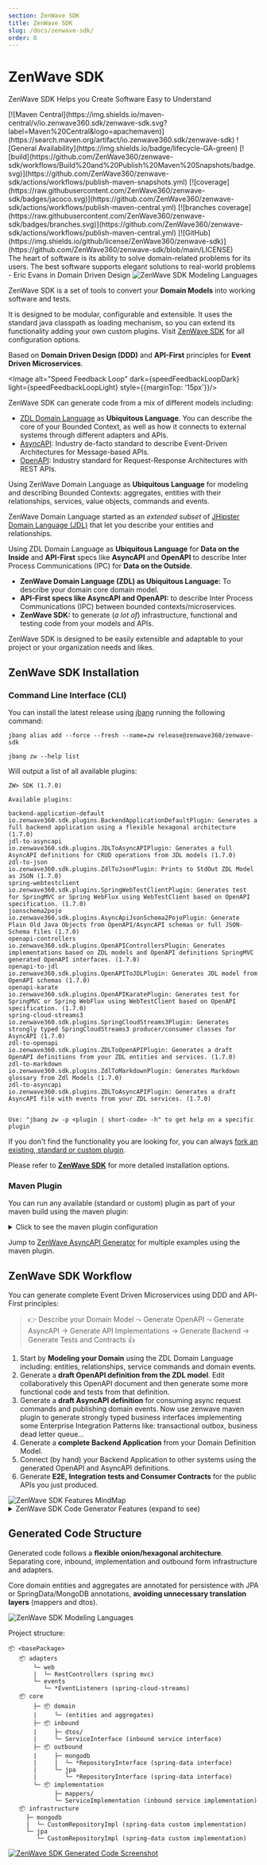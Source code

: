 ```yaml
---
section: ZenWave SDK
title: ZenWave SDK
slug: /docs/zenwave-sdk/
order: 0
---
```



# ZenWave SDK
ZenWave SDK Helps you Create Software Easy to Understand

<div class="badges">
[![Maven Central](https://img.shields.io/maven-central/v/io.zenwave360.sdk/zenwave-sdk.svg?label=Maven%20Central&logo=apachemaven)](https://search.maven.org/artifact/io.zenwave360.sdk/zenwave-sdk)
![General Availability](https://img.shields.io/badge/lifecycle-GA-green)
[![build](https://github.com/ZenWave360/zenwave-sdk/workflows/Build%20and%20Publish%20Maven%20Snapshots/badge.svg)](https://github.com/ZenWave360/zenwave-sdk/actions/workflows/publish-maven-snapshots.yml)
[![coverage](https://raw.githubusercontent.com/ZenWave360/zenwave-sdk/badges/jacoco.svg)](https://github.com/ZenWave360/zenwave-sdk/actions/workflows/publish-maven-central.yml)
[![branches coverage](https://raw.githubusercontent.com/ZenWave360/zenwave-sdk/badges/branches.svg)](https://github.com/ZenWave360/zenwave-sdk/actions/workflows/publish-maven-central.yml)
[![GitHub](https://img.shields.io/github/license/ZenWave360/zenwave-sdk)](https://github.com/ZenWave360/zenwave-sdk/blob/main/LICENSE)
</div>

<Quote>
    The heart of software is its ability to solve domain-related problems for its users. The best software supports elegant solutions to real-world problems
    <QuoteAuthor>- Eric Evans in Domain Driven Design</QuoteAuthor>
</Quote>

<Image alt="ZenWave SDK Modeling Languages" light={modelingLanguagesLight} dark={modelingLanguagesDark} />

ZenWave SDK is a set of tools to convert your <strong className="orange">Domain Models</strong> into working software and tests.

It is designed to be modular, configurable and extensible. It uses the standard java classpath as loading mechanism, so you can extend its functionality adding your own custom plugins. Visit [ZenWave SDK](/zenwave-sdk) for all configuration options.

Based on <strong className="orange">Domain Driven Design (DDD)</strong> and <strong className="orange">API-First</strong> principles for <strong className="orange">Event Driven Microservices</strong>.

<Image alt="Speed Feedback Loop" dark={speedFeedbackLoopDark} light={speedFeedbackLoopLight} style={{marginTop: '15px'}}/>

ZenWave SDK can generate code from a mix of different models including:

- [ZDL Domain Language](/docs/event-driven-design/zenwave-domain-language) as <strong className="orange">Ubiquitous Language</strong>. You can describe the core of your Bounded Context, as well as how it connects to external systems through different adapters and APIs.
- [AsyncAPI](https://www.asyncapi.com/docs/getting-started/coming-from-openapi): Industry de-facto standard to describe Event-Driven Architectures for Message-based APIs.
- [OpenAPI](https://swagger.io/specification/): Industry standard for Request-Response Architectures with REST APIs.

Using ZenWave Domain Language as <strong className="orange">Ubiquitous Language</strong> for modeling and describing Bounded Contexts: aggregates, entities with their relationships, services, value objects, commands and events.

ZenWave Domain Language started as an *extended subset* of [JHipster Domain Language (JDL)](https://www.jhipster.tech/jdl/intro) that let you describe your entities and relationships.

Using ZDL Domain Language as **Ubiquitous Language** for <strong className="orange">Data on the Inside</strong> and <strong className="orange">API-First</strong> specs like **AsyncAPI** and **OpenAPI** to describe Inter Process Communications (IPC) for <strong className="orange">Data on the Outside</strong>.


- <strong className="orange">ZenWave Domain Language (ZDL) as Ubiquitous Language:</strong> To describe your domain core domain model.
- <strong className="orange">API-First specs like AsyncAPI and OpenAPI:</strong> to describe Inter Process Communications (IPC) between bounded contexts/microservices.
- <strong className="orange">ZenWave SDK:</strong> to generate (_a lot of_) infrastructure, functional and testing code from your models and APIs.

ZenWave SDK is designed to be easily extensible and adaptable to your project or your organization needs and likes.

## ZenWave SDK Installation

### Command Line Interface (CLI)

You can install the latest release using [jbang](https://www.jbang.dev) running the following command:

```shell
jbang alias add --force --fresh --name=zw release@zenwave360/zenwave-sdk

jbang zw --help list

```
Will output a list of all available plugins:

```log
ZW> SDK (1.7.0)

Available plugins:

backend-application-default    io.zenwave360.sdk.plugins.BackendApplicationDefaultPlugin: Generates a full backend application using a flexible hexagonal architecture (1.7.0)
jdl-to-asyncapi                io.zenwave360.sdk.plugins.JDLToAsyncAPIPlugin: Generates a full AsyncAPI definitions for CRUD operations from JDL models (1.7.0)
zdl-to-json                    io.zenwave360.sdk.plugins.ZdlToJsonPlugin: Prints to StdOut ZDL Model as JSON (1.7.0)
spring-webtestclient           io.zenwave360.sdk.plugins.SpringWebTestClientPlugin: Generates test for SpringMVC or Spring WebFlux using WebTestClient based on OpenAPI specification. (1.7.0)
jsonschema2pojo                io.zenwave360.sdk.plugins.AsyncApiJsonSchema2PojoPlugin: Generate Plain Old Java Objects from OpenAPI/AsyncAPI schemas or full JSON-Schema files (1.7.0)
openapi-controllers            io.zenwave360.sdk.plugins.OpenAPIControllersPlugin: Generates implementations based on ZDL models and OpenAPI definitions SpringMVC generated OpenAPI interfaces. (1.7.0)
openapi-to-jdl                 io.zenwave360.sdk.plugins.OpenAPIToJDLPlugin: Generates JDL model from OpenAPI schemas (1.7.0)
openapi-karate                 io.zenwave360.sdk.plugins.OpenAPIKaratePlugin: Generates test for SpringMVC or Spring WebFlux using WebTestClient based on OpenAPI specification. (1.7.0)
spring-cloud-streams3          io.zenwave360.sdk.plugins.SpringCloudStreams3Plugin: Generates strongly typed SpringCloudStreams3 producer/consumer classes for AsyncAPI (1.7.0)
zdl-to-openapi                 io.zenwave360.sdk.plugins.ZDLToOpenAPIPlugin: Generates a draft OpenAPI definitions from your ZDL entities and services. (1.7.0)
zdl-to-markdown                io.zenwave360.sdk.plugins.ZdlToMarkdownPlugin: Generates Markdown glossary from Zdl Models (1.7.0)
zdl-to-asyncapi                io.zenwave360.sdk.plugins.ZDLToAsyncAPIPlugin: Generates a draft AsyncAPI file with events from your ZDL services. (1.7.0)


Use: "jbang zw -p <plugin | short-code> -h" to get help on a specific plugin
```

If you don't find the functionality you are looking for, you can always [fork an existing, standard or custom plugin](https://github.com/ZenWave360/zenwave-sdk/#forking-an-standard-or-custom-plugin).

Please refer to [**ZenWave SDK**](https://github.com/ZenWave360/zenwave-sdk/) for more detailed installation options.

### Maven Plugin

You can run any available (standard or custom) plugin as part of your maven build using the maven plugin:

<details>
    <summary>Click to see the maven plugin configuration</summary>

```xml
<plugin>
    <groupId>io.zenwave360.sdk</groupId>
    <artifactId>zenwave-sdk-maven-plugin</artifactId>
    <version>${zenwave.version}</version>
    <plugin>
        <includeProjectClasspath>false</includeProjectClasspath><!-- default is false -->
        <addCompileSourceRoot>true</addCompileSourceRoot><!-- default is true -->
        <addTestCompileSourceRoot>true</addTestCompileSourceRoot><!-- default is true -->
    </plugin>
    <executions>
        <!-- Add executions for each generation here: -->
        <execution>
            <id>generate-asyncapi</id>
            <phase>generate-sources</phase>
            <goals>
                <goal>generate</goal>
            </goals>
            <plugin>
                <generatorName>spring-cloud-streams3</generatorName>
                <inputSpec>classpath:model/asyncapi.yml</inputSpec>
                <configOptions>
                    <!-- ... -->
                    <optionName>value</optionName>
                </configOptions>
            </plugin>
        </execution>
    </executions>

    <!-- add any sdk plugin (custom or standard) as dependency here -->
    <dependencies>
        <dependency>
            <groupId>io.zenwave360.sdk.plugins</groupId>
            <artifactId>asyncapi-spring-cloud-streams3</artifactId>
            <version>${zenwave.version}</version>
        </dependency>
        <dependency>
            <groupId>io.zenwave360.sdk.plugins</groupId>
            <artifactId>asyncapi-jsonschema2pojo</artifactId>
            <version>${zenwave.version}</version>
        </dependency>
    </dependencies>
</plugin>
```
Notice how you can read spec files from the project classpath as well as the filesystem. If you want to read a spec file from inside a project dependency remember to set `<includeProjectClasspath>true</includeProjectClasspath>`.

NOTE: Remember to add any plugin you want to use as dependency.
</details>

Jump to [ZenWave AsyncAPI Generator](https://www.zenwave360.io/zenwave-sdk/plugins/asyncapi-spring-cloud-streams3) for multiple examples using the maven plugin.


## ZenWave SDK Workflow

You can generate complete Event Driven Microservices using DDD and API-First principles:

> 👉 Describe your Domain Model ⤳ Generate OpenAPI ⤳ Generate AsyncAPI → Generate API Implementations → Generate Backend → Generate Tests and Contracts 👍

1. Start by <strong className="orange">Modeling your Domain</strong> using the ZDL Domain Language including: entities, relationships, service commands and domain events.
2. Generate a <strong className="orange">draft OpenAPI definition from the ZDL model</strong>. Edit collaboratively this OpenAPI document and then generate some more functional code and tests from that definition.
3. Generate a <strong className="orange">draft AsyncAPI definition</strong> for consuming async request commands and publishing domain events. Now use zenwave maven plugin to generate strongly typed business interfaces implementing some Enterprise Integration Patterns like: transactional outbox, business dead letter queue...
4. Generate a <strong className="orange">complete Backend Application</strong> from your Domain Definition Model.
5. Connect (by hand) your Backend Application to other systems using the generated OpenAPI and AsyncAPI definitions.
6. Generate <strong className="orange">E2E, Integration tests and Consumer Contracts</strong> for the public APIs you just produced.

<Image alt="ZenWave SDK Features MindMap" light={sdkMindMapLight} dark={sdkMindMapDark} />

<details markdown="1">
  <summary>ZenWave SDK Code Generator Features (expand to see)</summary>
- [x] JDL Backend Application (flexible hexagonal architecture)
  - [x] Domain Entities,
  - [x] Inbound
    - [x] Service Ports, DTOs, Mappers
    - [x] Implementation for CRUD operations
    - [x] Acceptance Tests: SpringData InMemory Repositories
  - [x] Outbound: SpringData Repositories, ElasticSearch... (for REST or Async see other plugins)
  - [x] Adapters:
    - [x] Spring MVC
    - [ ] ~~Spring WebFlux~~
  - [x] Flavors
    - [x] MongoDB
      - [x] Imperative
      - [ ] ~~Reactive~~
    - [x] JPA
      - [x] Imperative
      - [ ] ~~Reactive~~
  - [x] Unit/Integration Testing
    - [x] Edge Integration Testing: partial spring-boot context for outbound adapters (with testcontainers)
    - [x] Sociable Vertical Testing: manual dependency setup with in memory infrastructure _test-doubles_
    - [x] Vertical Integration Testing: full spring-boot context for inbound adapters (with testcontainers)
- [x] JDL OpenAPI Controllers
- [x] OpenAPI to Spring WebTestClient
- [x] AsyncAPI Spring Cloud Streams3
  - [x] Consumer and Producer. Imperative and Reactive.
    - [x] Business Exceptions Dead Letter Queues Routing
  - [x] Producer with Transactional Outbox pattern
    - [x] For MongoDB
    - [x] For JDBC
  - [x] Enterprise Envelop Pattern
  - [x] Automatically fill headers at runtime from payload paths, tracing-id supplier...
- [x] JDL to Specs
  - [x] JDL to OpenAPI
  - [x] JDL to AsyncAPI
    - [x] AsyncAPI schemas
    - [x] AVRO schemas
- [x] API Testing
  - [x] KarateDSL
    - [x] OpenAPI to Karate E2E Tests (please use [KarateIDE VSCode Extension](https://github.com/ZenWave360/karate-ide) instead)
    - [x] OpenAPI to Karate/ApiMock Stateful Mocks (please use [KarateIDE VSCode Extension](https://github.com/ZenWave360/karate-ide) and [ZenWave ApiMock](https://github.com/ZenWave360/zenwave-apimock) instead)
  - [x] OpenAPI to Spring WebTestClient
  - [x] OpenAPI to REST-assured
  - [ ] ~~OpenAPI to Pact (_postponed sine die_)~~
- [x] Reverser Engineering
  - [x] OpenAPI 2 JDL
  - [x] Java 2 JDL
    - [x] Spring Data MongoDB annotations
    - [x] JPA annotations

</details>

## Generated Code Structure

Generated code follows a <strong className="orange">flexible onion/hexagonal architecture</strong>. Separating core, inbound, implementation and outbound form infrastructure and adapters.

Core domain entities and aggregates are annotated for persistence with JPA or SpringData/MongoDB annotations, <strong className="orange">avoiding unnecessary translation layers</strong> (mappers and dtos).

<Image alt="ZenWave SDK Modeling Languages" src={sdkHexagonalDark} />

Project structure:

```
📦 <basePackage>
   📦 adapters
       └─ web
       |  └─ RestControllers (spring mvc)
       └─ events
          └─ *EventListeners (spring-cloud-streams)
   📦 core
       ├─ 📦 domain
       |     └─ (entities and aggregates)
       ├─ 📦 inbound
       |     ├─ dtos/
       |     └─ ServiceInterface (inbound service interface)
       ├─ 📦 outbound
       |     ├─ mongodb
       |     |  └─ *RepositoryInterface (spring-data interface)
       |     └─ jpa
       |        └─ *RepositoryInterface (spring-data interface)
       └─ 📦 implementation
             ├─ mappers/
             └─ ServiceImplementation (inbound service implementation)
   📦 infrastructure
     ├─ mongodb
     |  └─ CustomRepositoryImpl (spring-data custom implementation)
     └─ jpa
        └─ CustomRepositoryImpl (spring-data custom implementation)
```

<a href={sdkGeneratedCode}>
<Image alt="ZenWave SDK Generated Code Screenshot" src={sdkGeneratedCode} />
</a>
